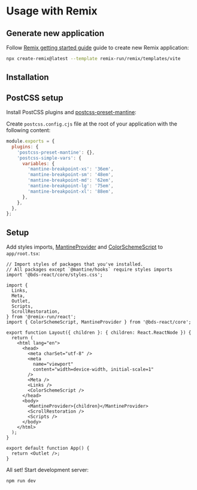 

# Usage with Remix

<GetTemplates type="remix" />

## Generate new application

Follow [Remix getting started guide](https://remix.run/) guide to create new Remix application:

```bash
npx create-remix@latest --template remix-run/remix/templates/vite
```

## Installation

<PackagesInstallation />

## PostCSS setup

Install PostCSS plugins and [postcss-preset-mantine](/styles/postcss-preset):

<InstallScript
  packages="postcss postcss-preset-mantine postcss-simple-vars"
  dev
/>

Create `postcss.config.cjs` file at the root of your application with the following content:

```js
module.exports = {
  plugins: {
    'postcss-preset-mantine': {},
    'postcss-simple-vars': {
      variables: {
        'mantine-breakpoint-xs': '36em',
        'mantine-breakpoint-sm': '48em',
        'mantine-breakpoint-md': '62em',
        'mantine-breakpoint-lg': '75em',
        'mantine-breakpoint-xl': '88em',
      },
    },
  },
};
```

## Setup

Add styles imports, [MantineProvider](/theming/mantine-provider/) and [ColorSchemeScript](/theming/color-schemes) to `app/root.tsx`:

```tsx
// Import styles of packages that you've installed.
// All packages except `@mantine/hooks` require styles imports
import '@bds-react/core/styles.css';

import {
  Links,
  Meta,
  Outlet,
  Scripts,
  ScrollRestoration,
} from '@remix-run/react';
import { ColorSchemeScript, MantineProvider } from '@bds-react/core';

export function Layout({ children }: { children: React.ReactNode }) {
  return (
    <html lang="en">
      <head>
        <meta charSet="utf-8" />
        <meta
          name="viewport"
          content="width=device-width, initial-scale=1"
        />
        <Meta />
        <Links />
        <ColorSchemeScript />
      </head>
      <body>
        <MantineProvider>{children}</MantineProvider>
        <ScrollRestoration />
        <Scripts />
      </body>
    </html>
  );
}

export default function App() {
  return <Outlet />;
}
```

All set! Start development server:

```bash
npm run dev
```
